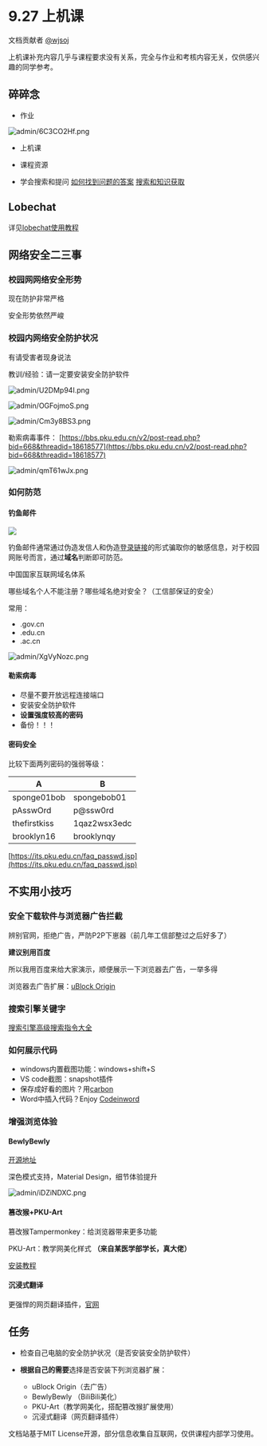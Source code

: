 # 9.27 上机课

文档贡献者 [@wjsoj](https://github.com/wjsoj)


<Callout type='warning'>
上机课补充内容几乎与课程要求没有关系，完全与作业和考核内容无关，仅供感兴趣的同学参考。
</Callout>

## 碎碎念

- 作业

![admin/6C3CO2Hf.png](https://img-api.pku3d.com/ota/admin/6C3CO2Hf.png)

- 上机课

- 课程资源

- 学会搜索和提问
  [如何找到问题的答案](https://wiki.lcpu.dev/zh/basics/find-answer)
  [搜索和知识获取](https://missing.lcpu.dev/basic/02-searching-and-question)

## Lobechat

详见[lobechat使用教程](/about/ai)

## 网络安全二三事

### 校园网网络安全形势

现在防护非常严格

安全形势依然严峻

### 校园内网络安全防护状况

有请受害者现身说法

教训/经验：请一定要安装安全防护软件

![admin/U2DMp94I.png](https://img-api.pku3d.com/ota/admin/U2DMp94I.png)

![admin/OGFojmoS.png](https://img-api.pku3d.com/ota/admin/OGFojmoS.png)

![admin/Cm3y8BS3.png](https://img-api.pku3d.com/ota/admin/Cm3y8BS3.png)

勒索病毒事件：
[https://bbs.pku.edu.cn/v2/post-read.php?bid=668&threadid=18618577](https://bbs.pku.edu.cn/v2/post-read.php?bid=668&threadid=18618577)

![admin/qmT61wJx.png](https://img-api.pku3d.com/ota/admin/qmT61wJx.png)

### 如何防范

#### 钓鱼邮件

<img src="https://img-api.pku3d.com/ota/admin/OT2wkekK.jpg" className='lg:w-1/3'/>

钓鱼邮件通常通过伪造发信人和伪造[登录链接](http://iaaa.pku.it.com/?rid=4KoYO4F)的形式骗取你的敏感信息，对于校园网账号而言，通过**域名**判断即可防范。

中国国家互联网域名体系

哪些域名个人不能注册？哪些域名绝对安全？（工信部保证的安全）

常用：

- .gov.cn
- .edu.cn
- .ac.cn

![admin/XgVyNozc.png](https://img-api.pku3d.com/ota/admin/XgVyNozc.png)

#### 勒索病毒

- 尽量不要开放远程连接端口
- 安装安全防护软件
- **设置强度较高的密码**
- 备份！！！

#### 密码安全

比较下面两列密码的强弱等级：

|A | B|
|--|--|
| sponge01bob | spongebob01 |
| pAsswOrd | p@ssw0rd |
| thefirstkiss | 1qaz2wsx3edc |
| brooklyn16 |  brooklynqy |

[https://its.pku.edu.cn/faq_passwd.jsp](https://its.pku.edu.cn/faq_passwd.jsp)

## 不实用小技巧

### 安全下载软件与浏览器广告拦截

辨别官网，拒绝广告，严防P2P下崽器（前几年工信部整过之后好多了）

**建议别用百度**

所以我用百度来给大家演示，顺便展示一下浏览器去广告，一举多得

浏览器去广告扩展：[uBlock Origin](https://github.com/gorhill/uBlock)

### 搜索引擎关键字

[搜索引擎高级搜索指令大全](https://zhuanlan.zhihu.com/p/647126521)

### 如何展示代码

- windows内置截图功能：windows+shift+S
- VS code截图：snapshot插件
- 保存成好看的图片？用[carbon](https://carbon.now.sh/)
- Word中插入代码？Enjoy [Codeinword](http://www.codeinword.com/)

### 增强浏览体验

#### BewlyBewly

[开源地址](https://github.com/BewlyBewly/BewlyBewly)

深色模式支持，Material Design，细节体验提升

![admin/iDZiNDXC.png](https://img-api.pku3d.com/ota/admin/iDZiNDXC.png)

#### 篡改猴+PKU-Art

篡改猴Tampermonkey：给浏览器带来更多功能

PKU-Art：教学网美化样式 **（来自某医学部学长，真大佬）**

[安装教程](https://docs.arthals.ink/docs/pku-art)

#### 沉浸式翻译

更强悍的网页翻译插件，[官网](https://immersivetranslate.com/zh-Hans/)

## 任务

- 检查自己电脑的安全防护状况（是否安装安全防护软件）

- **根据自己的需要**选择是否安装下列浏览器扩展：
    - uBlock Origin（去广告）
    - BewlyBewly （BiliBili美化）
    - PKU-Art（教学网美化，搭配篡改猴扩展使用）
    - 沉浸式翻译（网页翻译插件）

<Callout type="info">
文档站基于MIT License开源，部分信息收集自互联网，仅供课程内部学习使用。
</Callout>